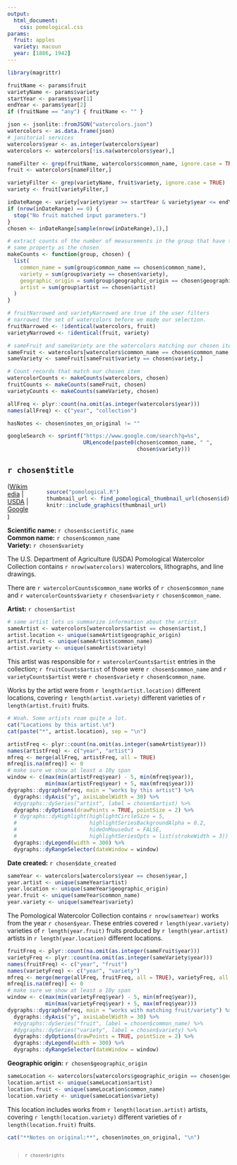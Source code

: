 ```yaml
---
output: 
  html_document:
    css: pomological.css
params:
  fruit: apples
  variety: macoun
  year: [1886, 1942]
---
```


```r
library(magrittr)

fruitName <- params$fruit
varietyName <- params$variety
startYear <- params$year[1]
endYear <- params$year[2]
if (fruitName == "any") { fruitName <- "" }

json <- jsonlite::fromJSON("watercolors.json")
watercolors <- as.data.frame(json)
# janitorial services
watercolors$year <- as.integer(watercolors$year)
watercolors <- watercolors[!is.na(watercolors$year),]

nameFilter <- grep(fruitName, watercolors$common_name, ignore.case = TRUE)
fruit <- watercolors[nameFilter,]

varietyFilter <- grep(varietyName, fruit$variety, ignore.case = TRUE)
variety <- fruit[varietyFilter,]

inDateRange <- variety[variety$year >= startYear & variety$year <= endYear,]
if (nrow(inDateRange) == 0) {
  stop("No fruit matched input parameters.")
}
chosen <- inDateRange[sample(nrow(inDateRange),1),]

# extract counts of the number of measurements in the group that have the
# same property as the chosen
makeCounts <- function(group, chosen) {
  list(
    common_name = sum(group$common_name == chosen$common_name),
    variety = sum(group$variety == chosen$variety),
    geographic_origin = sum(group$geographic_origin == chosen$geographic_origin),
    artist = sum(group$artist == chosen$artist)
  )
}

# fruitNarrowed and varietyNarrowed are true if the user filters
# narrowed the set of watercolors before we made our selection.
fruitNarrowed <- !identical(watercolors, fruit)
varietyNarrowed <- !identical(fruit, variety)

# sameFruit and sameVariety are the watercolors matching our chosen item.
sameFruit <- watercolors[watercolors$common_name == chosen$common_name,]
sameVariety <- sameFruit[sameFruit$variety == chosen$variety,]

# Count records that match our chosen item
watercolorCounts <- makeCounts(watercolors, chosen)
fruitCounts <- makeCounts(sameFruit, chosen)
varietyCounts <- makeCounts(sameVariety, chosen)

allFreq <- plyr::count(na.omit(as.integer(watercolors$year)))
names(allFreq) <- c("year", "collection")

hasNotes <- chosen$notes_on_original != ""

googleSearch <- sprintf("https://www.google.com/search?q=%s",
                        URLencode(paste0(chosen$common_name, " ",
                                         chosen$variety)))
```

## `r chosen$title`

<div style="float:right; margin-left: 40px;">

```r
source("pomological.R")
thumbnail_url <- find_pomological_thumbnail_url(chosen$id)
knitr::include_graphics(thumbnail_url)
```
</div>

(<a href="`r chosen$wikimedia_url`" target="_blank">Wikimedia</a> | 
<a href="`r chosen$url`" target="_blank">USDA</a> | 
<a href="`r googleSearch`" target="_blank">Google</a>)

**Scientific name:** `r chosen$scientific_name`  
**Common name:** `r chosen$common_name`  
**Variety:** `r chosen$variety`  

The U.S. Department of Agriculture (USDA) Pomological Watercolor Collection 
contains `r nrow(watercolors)` watercolors, lithographs, and line drawings.

There are `r watercolorCounts$common_name` works of `r chosen$common_name` and 
`r watercolorCounts$variety` `r chosen$variety` `r chosen$common_name`.

**Artist:** `r chosen$artist`  

```r
# same artist lets us summarize information about the artist.
sameArtist <- watercolors[watercolors$artist == chosen$artist,]
artist.location <- unique(sameArtist$geographic_origin)
artist.fruit <- unique(sameArtist$common_name)
artist.variety <- unique(sameArtist$variety)
```

This artist was responsible for `r watercolorCounts$artist` entries in the
collection; `r fruitCounts$artist` of those were `r chosen$common_name` and
`r varietyCounts$artist` were `r chosen$variety` `r chosen$common_name`.

Works by the artist were from `r length(artist.location)` different locations,
covering `r length(artist.variety)` different varieties of
`r length(artist.fruit)` fruits.

```r
# Woah. Some artists roam quite a lot. 
cat("Locations by this artist.\n")
cat(paste("*", artist.location), sep = "\n")
```

```r
artistFreq <- plyr::count(na.omit(as.integer(sameArtist$year)))
names(artistFreq) <- c("year", "artist")
mfreq <- merge(allFreq, artistFreq, all = TRUE)
mfreq[is.na(mfreq)] <- 0
# make sure we show at least a 10y span
window <- c(max(min(artistFreq$year) - 5, min(mfreq$year)),
            min(max(artistFreq$year) + 5, max(mfreq$year)))
dygraphs::dygraph(mfreq, main = "works by this artist") %>% 
  dygraphs::dyAxis("y", axisLabelWidth = 30) %>%
  #dygraphs::dySeries("artist", label = chosen$artist) %>%
  dygraphs::dyOptions(drawPoints = TRUE, pointSize = 2) %>%
  # dygraphs::dyHighlight(highlightCircleSize = 5, 
  #                       highlightSeriesBackgroundAlpha = 0.2,
  #                       hideOnMouseOut = FALSE, 
  #                       highlightSeriesOpts = list(strokeWidth = 3)) %>%
  dygraphs::dyLegend(width = 300) %>%
  dygraphs::dyRangeSelector(dateWindow = window)

```

**Date created:** `r chosen$date_created`  

```r
sameYear <- watercolors[watercolors$year == chosen$year,]
year.artist <- unique(sameYear$artist)
year.location <- unique(sameYear$geographic_origin)
year.fruit <- unique(sameYear$common_name)
year.variety <- unique(sameYear$variety)
```

The Pomological Watercolor Collection contains `r nrow(sameYear)` works from 
the year `r chosen$year`. These entries covered 
`r length(year.variety)` varieties of `r length(year.fruit)` fruits
produced by `r length(year.artist)` artists in `r length(year.location)`
different locations.

```r
fruitFreq <- plyr::count(na.omit(as.integer(sameFruit$year)))
varietyFreq <- plyr::count(na.omit(as.integer(sameVariety$year)))
names(fruitFreq) <- c("year", "fruit")
names(varietyFreq) <- c("year", "variety")
mfreq <- merge(merge(allFreq, fruitFreq, all = TRUE), varietyFreq, all = TRUE)
mfreq[is.na(mfreq)] <- 0
# make sure we show at least a 10y span
window <- c(max(min(varietyFreq$year) - 5, min(mfreq$year)),
            min(max(varietyFreq$year) + 5, max(mfreq$year)))
dygraphs::dygraph(mfreq, main = "works with matching fruit/variety") %>% 
  dygraphs::dyAxis("y", axisLabelWidth = 30) %>%
  #dygraphs::dySeries("fruit", label = chosen$common_name) %>%
  #dygraphs::dySeries("variety", label = chosen$variety) %>%
  dygraphs::dyOptions(drawPoints = TRUE, pointSize = 2) %>%
  dygraphs::dyLegend(width = 300) %>%
  dygraphs::dyRangeSelector(dateWindow = window)
```

**Geographic origin:** `r chosen$geographic_origin`  

```r
sameLocation <- watercolors[watercolors$geographic_origin == chosen$geographic_origin,]
location.artist <- unique(sameLocation$artist)
location.fruit <- unique(sameLocation$common_name)
location.variety <- unique(sameLocation$variety)
```

This location includes works from `r length(location.artist)` artists,
covering `r length(location.variety)` different varieties of
`r length(location.fruit)` fruits.

```r
cat("**Notes on original:**", chosen$notes_on_original, "\n")
```

<div style="clear:both;"></div>

> <small>`r chosen$rights`</small>
